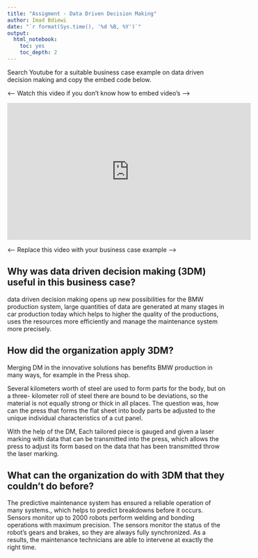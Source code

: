 ```yaml
---
title: "Assigment - Data Driven Decision Making"
author: Imad Bdiewi
date: "`r format(Sys.time(), '%d %B, %Y')`"
output:
  html_notebook:
    toc: yes
    toc_depth: 2
---
```


Search Youtube for a suitable business case example on data driven decision making and copy the embed code below.

<---- Watch this video if you don't know how to embed video's ---->

<iframe width="560" height="315" src="https://www.youtube.com/watch?v=SUIcf2U6pu4" frameborder="0" allow="accelerometer; autoplay; clipboard-write; encrypted-media; gyroscope; picture-in-picture" allowfullscreen></iframe>


<---- Replace this video with your business case example ---->


## Why was data driven decision making (3DM) useful in this business case?

data driven decision making opens up new possibilities for the BMW production system, large quantities of data are generated at many stages in car production today which helps to higher the quality of the productions, uses the resources more efficiently and manage the maintenance system more precisely.

## How did the organization apply 3DM?

Merging DM in the innovative solutions has benefits BMW production in many ways, for example in the Press shop.

Several kilometers worth of steel are used to form parts for the body, but on a three- kilometer roll of steel there are bound to be deviations, so the material is not equally strong or thick in all places. The question was, how can the press that forms the flat sheet into body parts be adjusted to the unique individual characteristics of a cut panel.


With the help of the DM, Each tailored piece is gauged and given a laser marking with data that can be transmitted into the press, which allows the press to adjust its form based on the data that has been transmitted throw the laser marking. 


## What can the organization do with 3DM that they couldn’t do before?

The predictive maintenance system has ensured a reliable operation of many systems., which helps to predict breakdowns before it occurs.
Sensors monitor up to 2000 robots perform welding and bonding operations with maximum precision. The sensors monitor the status of the robot’s gears and brakes, so they are always fully synchronized. As a results, the maintenance technicians are able to intervene at exactly the right time.  

